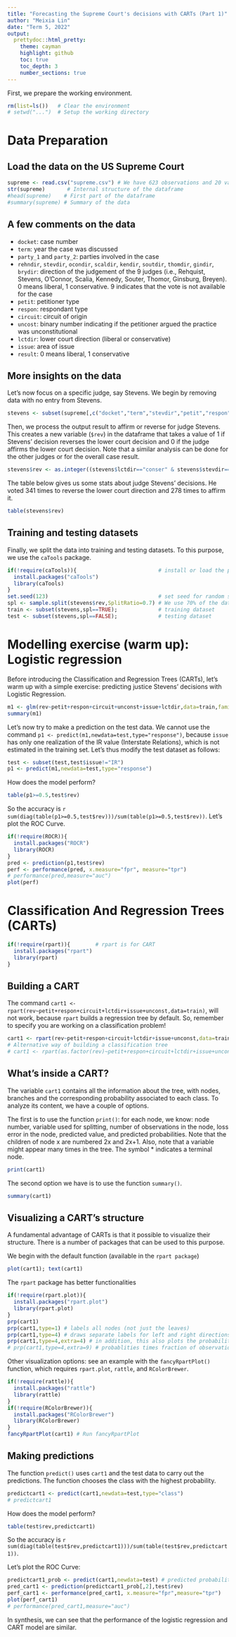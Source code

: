 ```yaml
---
title: "Forecasting the Supreme Court's decisions with CARTs (Part 1)"
author: "Meixia Lin"
date: "Term 5, 2022"
output: 
  prettydoc::html_pretty:
    theme: cayman
    highlight: github
    toc: true
    toc_depth: 3
    number_sections: true
---
```


First, we prepare the working environment.
```r
rm(list=ls())   # Clear the environment
# setwd("...")  # Setup the working directory
```


# Data Preparation

## Load the data on the US Supreme Court
```r
supreme <- read.csv("supreme.csv") # We have 623 observations and 20 variables
str(supreme)       # Internal structure of the dataframe 
#head(supreme)    # First part of the dataframe
#summary(supreme) # Summary of the data
```

## A few comments on the data

- ```docket```: case number
- ```term```: year the case was discussed
- ```party_1``` and ```party_2```: parties involved in the case
- ```rehndir```, ```stevdir```, ```ocondir```, ```scaldir```, ```kendir```, ```soutdir```, ```thomdir```, ```gindir```, ```brydir```: direction of the judgement of the 9 judges (i.e., Rehquist, Stevens, O'Connor, Scalia, Kennedy, Souter, Thomor, Ginsburg, Breyen). 0 means liberal, 1 conservative. 9 indicates that the vote is not available for the case
- ```petit```: petitioner type
- ```respon```: respondant type
- ```circuit```: circuit of origin
- ```uncost```: binary number indicating if the petitioner argued the practice was unconstitutional
- ```lctdir```: lower court direction (liberal or conservative)
- ```issue```: area of issue
- ```result```: 0 means liberal, 1 conservative

## More insights on the data

Let's now focus on a specific judge, say Stevens. We begin by removing data with no entry from Stevens.
```r
stevens <- subset(supreme[,c("docket","term","stevdir","petit","respon","circuit","unconst","lctdir","issue","result")],supreme$stevdir!=9)
```

Then, we process the output result to affirm or reverse for judge Stevens. This creates a new variable (```$rev```) in the dataframe that takes a value of 1 if Stevens' decision reverses the lower court decision and 0 if the judge affirms the lower court decision. Note that a similar analysis can be done for the other judges or for the overall case result.

```r
stevens$rev <- as.integer((stevens$lctdir=="conser" & stevens$stevdir==0) | (stevens$lctdir=="liberal" & stevens$stevdir==1))
```

The table below gives us some stats about judge Stevens' decisions. He voted 341 times to reverse the lower court direction and 278 times to affirm it.

```r
table(stevens$rev)
```

## Training and testing datasets

Finally, we split the data into training and testing datasets. To this purpose, we use the ```caTools``` package.

```r
if(!require(caTools)){                          # install or load the package
  install.packages("caTools")
  library(caTools)
}
set.seed(123)                                   # set seed for random sampling
spl <- sample.split(stevens$rev,SplitRatio=0.7) # We use 70% of the data for training
train <- subset(stevens,spl==TRUE);             # training dataset
test <- subset(stevens,spl==FALSE);             # testing dataset
```


# Modelling exercise (warm up): Logistic regression

Before introducing the Classification and Regression Trees (CARTs), let's warm up with a simple exercise: predicting justice Stevens' decisions with Logistic Regression.

```r
m1 <- glm(rev~petit+respon+circuit+unconst+issue+lctdir,data=train,family="binomial")
summary(m1)
```

Let's now try to make a prediction on the test data. We cannot use the command ```p1 <- predict(m1,newdata=test,type="response")```, because ```issue``` has only one realization of the IR value (Interstate Relations), which is not estimated in the training set. Let's thus modify the test dataset as follows:

```r
test <- subset(test,test$issue!="IR")
p1 <- predict(m1,newdata=test,type="response")
```

How does the model perform?

```r
table(p1>=0.5,test$rev)
```

So the accuracy is ```r sum(diag(table(p1>=0.5,test$rev)))/sum(table(p1>=0.5,test$rev))```. Let's plot the ROC Curve.

```r
if(!require(ROCR)){
  install.packages("ROCR")
  library(ROCR)
}
pred <- prediction(p1,test$rev)
perf <- performance(pred, x.measure="fpr", measure="tpr")
# performance(pred,measure="auc")
plot(perf)
```


# Classification And Regression Trees (CARTs)

```r
if(!require(rpart)){        # rpart is for CART
  install.packages("rpart")
  library(rpart)
}
```

## Building a CART

The command ```cart1 <- rpart(rev~petit+respon+circuit+lctdir+issue+unconst,data=train)```, will not work, because ```rpart``` builds a regression tree by default. So, remember to specify you are working on a classification problem! 

```r
cart1 <- rpart(rev~petit+respon+circuit+lctdir+issue+unconst,data=train,method="class")
# Alternative way of building a classification tree
# cart1 <- rpart(as.factor(rev)~petit+respon+circuit+lctdir+issue+unconst,data=train)
```

## What's inside a CART?

The variable ```cart1``` contains all the information about the tree, with nodes, branches and the corresponding probability associated to each class. To analyze its content, we have a couple of options. 

The first is to use the function ```print()```: for each node, we know: node number, variable used for splitting, number of observations in the node, loss error in the node, predicted value, and predicted probabilities. Note that the children of node x are numbered 2x and 2x+1. Also, note that a variable might appear many times in the tree. The symbol * indicates a terminal node.

```r
print(cart1)
```

The second option we have is to use the function ```summary()```.

```r
summary(cart1)
```

## Visualizing a CART's structure

A fundamental advantage of CARTs is that it possible to visualize their structure. There is a number of packages that can be used to this purpose.

We begin with the default function (available in the ```rpart package```)

```r
plot(cart1); text(cart1) 
```

The `rpart` package has better functionalities

```r
if(!require(rpart.plot)){   
  install.packages("rpart.plot")
  library(rpart.plot)
}
prp(cart1) 
prp(cart1,type=1) # labels all nodes (not just the leaves)
prp(cart1,type=4) # draws separate labels for left and right directions for all nodes and label nodes
prp(cart1,type=4,extra=4) # in addition, this also plots the probability per class of observation
# prp(cart1,type=4,extra=9) # probablities times fraction of observations at the node (the sum across all leaves is 1)
```

Other visualization options: see an example with the ```fancyRpartPlot()``` function, which requires ```rpart.plot```, ```rattle```, and ```RColorBrewer```.

```r
if(!require(rattle)){
  install.packages("rattle")
  library(rattle)
}
if(!require(RColorBrewer)){
  install.packages("RColorBrewer")
  library(RColorBrewer)
}
fancyRpartPlot(cart1) # Run fancyRpartPlot
```

## Making predictions

The function ```predict()``` uses ```cart1``` and the test data to carry out the predictions. The function chooses the class with the highest probability.

```r
predictcart1 <- predict(cart1,newdata=test,type="class")
# predictcart1
```

How does the model perform?

```r
table(test$rev,predictcart1)
```

So the accuracy is ```r sum(diag(table(test$rev,predictcart1)))/sum(table(test$rev,predictcart1))```. 

Let's plot the ROC Curve:

```r
predictcart1_prob <- predict(cart1,newdata=test) # predicted probabilities of rev=0 and rev=1 for each test observation
pred_cart1 <- prediction(predictcart1_prob[,2],test$rev)
perf_cart1 <- performance(pred_cart1, x.measure="fpr",measure="tpr")
plot(perf_cart1)
# performance(pred_cart1,measure="auc") 
```

In synthesis, we can see that the performance of the logistic regression and CART model are similar.








